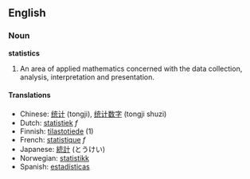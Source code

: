 ==English==
=== Noun ===
'''statistics'''

#An area of applied mathematics concerned with the data collection, analysis, interpretation and presentation.

====Translations====
*Chinese: [[统计]] (tongji), [[统计数字]] (tongji shuzi) 
*Dutch: [[statistiek]] ''f''
*Finnish: [[tilastotiede]] (1)
*French: [[statistique]] ''f''
*Japanese: [[統計]] (とうけい)
*Norwegian: [[statistikk]]
*Spanish: [[estadísticas]]
